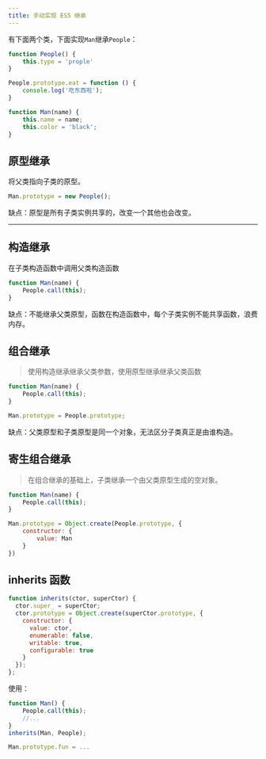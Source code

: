 ```yaml
---
title: 手动实现 ES5 继承
---
```




有下面两个类，下面实现`Man`继承`People`：

```js
function People() {
    this.type = 'prople'
}

People.prototype.eat = function () {
    console.log('吃东西啦');
}

function Man(name) {
    this.name = name;
    this.color = 'black';
}
```



## 原型继承

将父类指向子类的原型。

```js
Man.prototype = new People();
```



缺点：原型是所有子类实例共享的，改变一个其他也会改变。

------

## 构造继承

在子类构造函数中调用父类构造函数

```js
function Man(name) {
    People.call(this);
}
```



缺点：不能继承父类原型，函数在构造函数中，每个子类实例不能共享函数，浪费内存。

## 组合继承

> 使用构造继承继承父类参数，使用原型继承继承父类函数

```js
function Man(name) {
    People.call(this);
}

Man.prototype = People.prototype;
```



缺点：父类原型和子类原型是同一个对象，无法区分子类真正是由谁构造。

## 寄生组合继承

> 在组合继承的基础上，子类继承一个由父类原型生成的空对象。

```js
function Man(name) {
    People.call(this);
}

Man.prototype = Object.create(People.prototype, {
    constructor: {
        value: Man
    }
})
```



## inherits 函数

```js
function inherits(ctor, superCtor) {
  ctor.super_ = superCtor;
  ctor.prototype = Object.create(superCtor.prototype, {
    constructor: {
      value: ctor,
      enumerable: false,
      writable: true,
      configurable: true
    }
  });
}; 
```



使用：

```js
function Man() {
    People.call(this);
    //...
}
inherits(Man, People);

Man.prototype.fun = ...
```